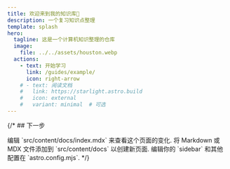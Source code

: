 ```yaml
---
title: 欢迎来到我的知识库👏
description: 一个复习知识点整理
template: splash
hero:
  tagline: 这是一个计算机知识整理的仓库
  image:
    file: ../../assets/houston.webp
  actions:
    - text: 开始学习
      link: /guides/example/
      icon: right-arrow
    # - text: 阅读文档
    #   link: https://starlight.astro.build
    #   icon: external
    #   variant: minimal  # 可选
---
```



{/* ## 下一步

<CardGrid stagger>
	<Card title="更新文档" icon="pencil">
		编辑 `src/content/docs/index.mdx` 来查看这个页面的变化.
	</Card>
	<Card title="加入新的文档" icon="add-document">
		将 Markdown 或 MDX 文件添加到 `src/content/docs` 以创建新页面.
	</Card>
	<Card title="设置你的页面" icon="setting">
		编辑你的 `sidebar` 和其他配置在 `astro.config.mjs`.
	</Card>
</CardGrid> */}
